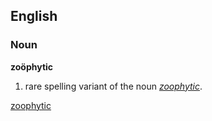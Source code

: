==English==

===Noun===
'''zoöphytic'''

# rare spelling variant of the noun ''[[zoophytic]]''.

[[Category:English words spelled with diacritics|zoophytic]]